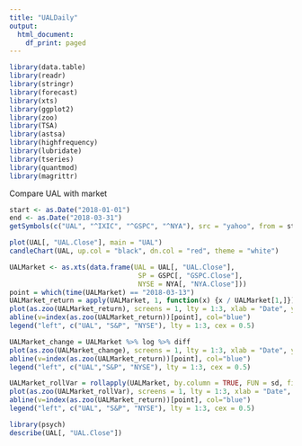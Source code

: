 ```yaml
---
title: "UALDaily"
output:
  html_document:
    df_print: paged
---
```

```r
library(data.table)
library(readr)
library(stringr)
library(forecast)
library(xts)
library(ggplot2)
library(zoo)
library(TSA)
library(astsa)
library(highfrequency)
library(lubridate)
library(tseries)
library(quantmod)
library(magrittr)
```

Compare UAL with market
```r
start <- as.Date("2018-01-01")
end <- as.Date("2018-03-31")
getSymbols(c("UAL", "^IXIC", "^GSPC", "^NYA"), src = "yahoo", from = start, to = end)

plot(UAL[, "UAL.Close"], main = "UAL")
candleChart(UAL, up.col = "black", dn.col = "red", theme = "white")
```
```r
UALMarket <- as.xts(data.frame(UAL = UAL[, "UAL.Close"],
                                SP = GSPC[, "GSPC.Close"],
                                NYSE = NYA[, "NYA.Close"]))
point = which(time(UALMarket) == "2018-03-13")
UALMarket_return = apply(UALMarket, 1, function(x) {x / UALMarket[1,]}) %>% t %>% as.xts
plot(as.zoo(UALMarket_return), screens = 1, lty = 1:3, xlab = "Date", ylab = "Return")
abline(v=index(as.zoo(UALMarket_return))[point], col="blue") 
legend("left", c("UAL", "S&P", "NYSE"), lty = 1:3, cex = 0.5)

UALMarket_change = UALMarket %>% log %>% diff
plot(as.zoo(UALMarket_change), screens = 1, lty = 1:3, xlab = "Date", ylab = "Log Diff")
abline(v=index(as.zoo(UALMarket_return))[point], col="blue")
legend("left", c("UAL","S&P", "NYSE"), lty = 1:3, cex = 0.5)

UALMarket_rollVar = rollapply(UALMarket, by.column = TRUE, FUN = sd, fill = NA, width = 3)
plot(as.zoo(UALMarket_rollVar), screens = 1, lty = 1:3, xlab = "Date", ylab = "Rolling SD")
abline(v=index(as.zoo(UALMarket_return))[point], col="blue")
legend("left", c("UAL", "S&P", "NYSE"), lty = 1:3, cex = 0.5)
```

```r
library(psych)
describe(UAL[, "UAL.Close"])
```




